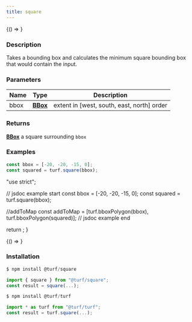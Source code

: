 ```yaml
---
title: square
---
```



<!-- Expose turf as global var for experimenting in the browser console -->

<BrowserOnly>{() => <WindowTurfGlobal turf={turf} />}</BrowserOnly>

### Description

Takes a bounding box and calculates the minimum square bounding box that
would contain the input.

### Parameters

| Name | Type                                                      | Description                                |
| ---- | --------------------------------------------------------- | ------------------------------------------ |
| bbox | **[BBox](https://tools.ietf.org/html/rfc7946#section-5)** | extent in [west, south, east, north] order |

### Returns

**[BBox](https://tools.ietf.org/html/rfc7946#section-5)** a square surrounding `bbox`

### Examples

```javascript
const bbox = [-20, -20, -15, 0];
const squared = turf.square(bbox);
```

  "use strict";

  // jsdoc example start
  const bbox = [-20, -20, -15, 0];
  const squared = turf.square(bbox);

  //addToMap
  const addToMap = [turf.bboxPolygon(bbox), turf.bboxPolygon(squared)];
  // jsdoc example end

  return <ExampleMap addToMap={addToMap} />;
}

<BrowserOnly>{() => <Map0 />}</BrowserOnly>

### Installation

```javascript
$ npm install @turf/square

import { square } from "@turf/square";
const result = square(...);
```

```javascript
$ npm install @turf/turf

import * as turf from "@turf/turf";
const result = turf.square(...);
```
